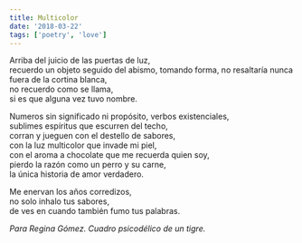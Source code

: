 ```yaml
---
title: Multicolor
date: '2018-03-22'
tags: ['poetry', 'love']
---
```


<div className="italic">
Arriba del juicio de las puertas de luz,<br/>
recuerdo un objeto seguido del abismo, tomando forma, 
no resaltaría nunca fuera de la cortina blanca,<br/>
no recuerdo como se llama,<br/>
si es que alguna vez tuvo nombre.<br/>

Numeros sin significado ni propósito, verbos existenciales,<br/>
sublimes espíritus que escurren del techo,<br/>
corran y jueguen con el destello de sabores,<br/>
con la luz multicolor que invade mi piel,<br/>
con el aroma a chocolate que me recuerda quien soy,<br/>
pierdo la razón como un perro y su carne,<br/>
la única historia de amor verdadero.<br/>

Me enervan los años corredizos,<br/>
no solo inhalo tus sabores,<br/>
de ves en cuando también fumo tus palabras.<br/>
</div>

*Para Regina Gómez. Cuadro psicodélico de un tigre.*